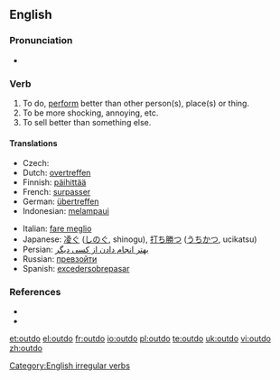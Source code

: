 ==English==

===Pronunciation===
* {{IPA|/'ɑʊtdu/}}

===Verb===
{{en-verb|outdoes|outdoing|outdid|outdone}}

# To do, [[perform]] better than other person(s), place(s) or thing.
# To be more shocking, annoying, etc.
# To sell better than something else.

====Translations====
{{trans-top}}
* Czech: {{t|cs|překonat}}
* Dutch: [[overtreffen]]
* Finnish: [[päihittää]]
* French: [[surpasser]]
* German: [[übertreffen]]
* Indonesian: [[lampau|melampaui]]
{{trans-mid}}
* Italian: [[fare meglio]]
* Japanese: [[凌ぐ]] ([[しのぐ]], shinogu), [[打ち勝つ]] ([[うちかつ]], ucikatsu)
* Persian: [[بهتر انجام دادن از کسی دیگر]]
* Russian: [[превзойти]]
* Spanish: [[exceder]][[sobrepasar]]
{{trans-bottom}}

===References===
* {{R:Century 1911}}
* {{R:Webster 1913}}

[[Category:English irregular verbs]]

[[et:outdo]]
[[el:outdo]]
[[fr:outdo]]
[[io:outdo]]
[[pl:outdo]]
[[te:outdo]]
[[uk:outdo]]
[[vi:outdo]]
[[zh:outdo]]